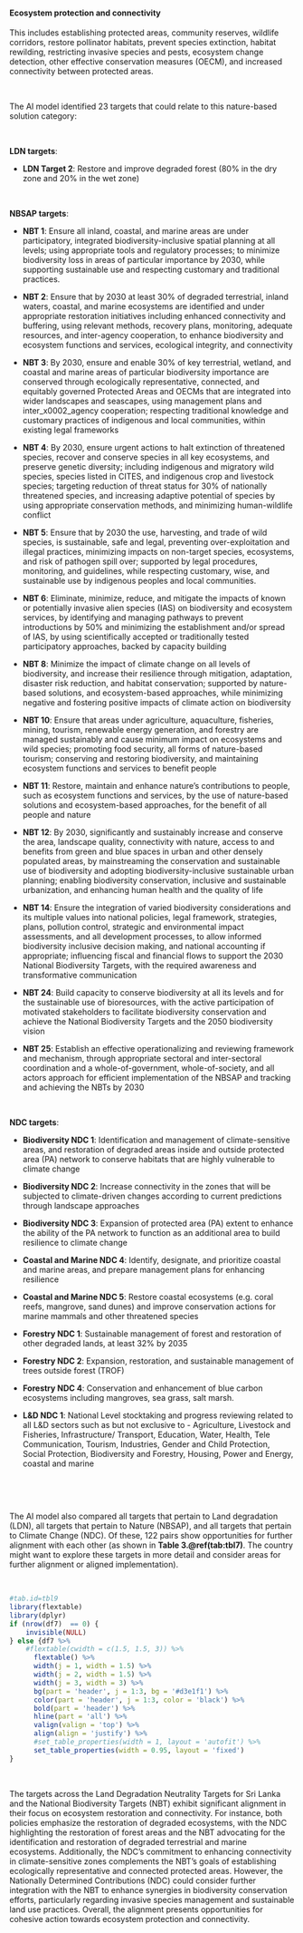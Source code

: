 #### Ecosystem protection and connectivity

::: {custom-style='Citation'}
This includes establishing protected areas, community reserves, wildlife corridors, restore pollinator habitats, prevent species extinction, habitat rewilding, restricting invasive species and pests, ecosystem change detection, other effective conservation measures (OECM), and increased connectivity between protected areas.
:::

<br>

::: {custom-style='Text'}
The AI model identified 23 targets that could relate to this nature-based solution category:
:::

<br>


**LDN targets**:

-   **LDN Target 2**: Restore and improve degraded forest (80% in the dry zone and 20% in the wet zone)



​

**NBSAP targets**:

-   **NBT 1**: Ensure all inland, coastal, and marine areas are under participatory, integrated biodiversity-inclusive spatial planning at all levels; using appropriate tools and regulatory processes; to minimize biodiversity loss in areas of particular importance by 2030, while supporting sustainable use and respecting customary and traditional practices.

-   **NBT 2**: Ensure that by 2030 at least 30% of degraded terrestrial, inland waters, coastal, and marine ecosystems are identified and under appropriate restoration initiatives including enhanced connectivity and buffering, using relevant methods, recovery plans, monitoring, adequate resources, and inter-agency cooperation, to enhance biodiversity and ecosystem functions and services, ecological integrity, and connectivity

-   **NBT 3**: By 2030, ensure and enable 30% of key terrestrial, wetland, and coastal and marine areas of particular biodiversity importance are conserved through ecologically representative, connected, and equitably governed Protected Areas and OECMs that are integrated into wider landscapes and seascapes, using management plans and inter_x0002_agency cooperation; respecting traditional knowledge and customary practices of indigenous and local communities, within existing legal frameworks

-   **NBT 4**: By 2030, ensure urgent actions to halt extinction of threatened species, recover and conserve species in all key ecosystems, and preserve genetic diversity; including indigenous and migratory wild species, species listed in CITES, and indigenous crop and livestock species; targeting reduction of threat status for 30% of nationally threatened species, and increasing adaptive potential of species by using appropriate conservation methods, and minimizing human-wildlife conflict

-   **NBT 5**: Ensure that by 2030 the use, harvesting, and trade of wild species, is sustainable, safe and legal, preventing over-exploitation and illegal practices, minimizing impacts on non-target species, ecosystems, and risk of pathogen spill over; supported by legal procedures, monitoring, and guidelines, while respecting customary, wise, and sustainable use by indigenous peoples and local communities.

-   **NBT 6**: Eliminate, minimize, reduce, and mitigate the impacts of known or potentially invasive alien species (IAS) on biodiversity and ecosystem services, by identifying and managing pathways to prevent introductions by 50% and minimizing the establishment and/or spread of IAS, by using scientifically accepted or traditionally tested participatory approaches, backed by capacity building

-   **NBT 8**: Minimize the impact of climate change on all levels of biodiversity, and increase their resilience through mitigation, adaptation, disaster risk reduction, and habitat conservation; supported by nature-based solutions, and ecosystem-based approaches, while minimizing negative and fostering positive impacts of climate action on biodiversity

-   **NBT 10**: Ensure that areas under agriculture, aquaculture, fisheries, mining, tourism, renewable energy generation, and forestry are managed sustainably and cause minimum impact on ecosystems and wild species; promoting food security, all forms of nature-based tourism; conserving and restoring biodiversity, and maintaining ecosystem functions and services to benefit people

-   **NBT 11**: Restore, maintain and enhance nature’s contributions to people, such as ecosystem functions and services, by the use of nature-based solutions and ecosystem-based approaches, for the benefit of all people and nature

-   **NBT 12**: By 2030, significantly and sustainably increase and conserve the area, landscape quality, connectivity with nature, access to and benefits from green and blue spaces in urban and other densely populated areas, by mainstreaming the conservation and sustainable use of biodiversity and adopting biodiversity-inclusive sustainable urban planning; enabling biodiversity conservation, inclusive and sustainable urbanization, and enhancing human health and the quality of life

-   **NBT 14**: Ensure the integration of varied biodiversity considerations and its multiple values into national policies, legal framework, strategies, plans, pollution control, strategic and environmental impact assessments, and all development processes, to allow informed biodiversity inclusive decision making, and national accounting if appropriate; influencing fiscal and financial flows to support the 2030 National Biodiversity Targets, with the required awareness and transformative communication

-   **NBT 24**: Build capacity to conserve biodiversity at all its levels and for the sustainable use of bioresources, with the active participation of motivated stakeholders to facilitate biodiversity conservation and achieve the National Biodiversity Targets and the 2050 biodiversity vision

-   **NBT 25**: Establish an effective operationalizing and reviewing framework and mechanism, through appropriate sectoral and inter-sectoral coordination and a whole-of-government, whole-of-society, and all actors approach for efficient implementation of the NBSAP and tracking and achieving the NBTs by 2030



​

**NDC targets**:

-   **Biodiversity NDC 1**: Identification and management of climate-sensitive areas, and restoration of degraded areas inside and outside protected area (PA) network to conserve habitats that are highly vulnerable to climate change

-   **Biodiversity NDC 2**: Increase connectivity in the zones that will be subjected to climate-driven changes according to current predictions through landscape approaches

-   **Biodiversity NDC 3**: Expansion of protected area (PA) extent to enhance the ability of the PA network to function as an additional area to build resilience to climate change

-   **Coastal and Marine NDC 4**: Identify, designate, and prioritize coastal and marine areas, and prepare management plans for enhancing resilience

-   **Coastal and Marine NDC 5**: Restore coastal ecosystems (e.g. coral reefs, mangrove, sand dunes) and improve conservation actions for marine mammals and other threatened species

-   **Forestry NDC 1**: Sustainable management of forest and restoration of other degraded lands, at least 32% by 2035

-   **Forestry NDC 2**: Expansion, restoration, and sustainable management of trees outside forest (TROF)

-   **Forestry NDC 4**: Conservation and enhancement of blue carbon ecosystems including mangroves, sea grass, salt marsh.

-   **L&D NDC 1**: National Level stocktaking and progress reviewing related to all L&D sectors such as but not exclusive to - Agriculture, Livestock and Fisheries, Infrastructure/ Transport, Education, Water, Health, Tele Communication, Tourism, Industries, Gender and Child Protection, Social Protection, Biodiversity and Forestry, Housing, Power and Energy, coastal and marine



​






<br>

::: {custom-style='Text'}
The AI model also compared all targets that pertain to Land degradation (LDN), all targets that pertain to Nature (NBSAP), and all targets that pertain to Climate Change (NDC). Of these, 122 pairs show opportunities for further alignment with each other (as shown in **Table 3.\@ref(tab:tbl7)**. The country might want to explore these targets in more detail and consider areas for further alignment or aligned implementation).
:::

<br>

```r
#tab.id=tbl9
library(flextable)
library(dplyr)
if (nrow(df7)  == 0) {
    invisible(NULL)
} else {df7 %>% 
    #flextable(cwidth = c(1.5, 1.5, 3)) %>% 
      flextable() %>% 
      width(j = 1, width = 1.5) %>% 
      width(j = 2, width = 1.5) %>% 
      width(j = 3, width = 3) %>% 
      bg(part = 'header', j = 1:3, bg = '#d3e1f1') %>% 
      color(part = 'header', j = 1:3, color = 'black') %>% 
      bold(part = 'header') %>% 
      hline(part = 'all') %>% 
      valign(valign = 'top') %>% 
      align(align = 'justify') %>%  
      #set_table_properties(width = 1, layout = 'autofit') %>% 
      set_table_properties(width = 0.95, layout = 'fixed')
}
```

<br>

::: {custom-style='summ'}
The targets across the Land Degradation Neutrality Targets for Sri Lanka and the National Biodiversity Targets (NBT) exhibit significant alignment in their focus on ecosystem restoration and connectivity. For instance, both policies emphasize the restoration of degraded ecosystems, with the NDC highlighting the restoration of forest areas and the NBT advocating for the identification and restoration of degraded terrestrial and marine ecosystems. Additionally, the NDC's commitment to enhancing connectivity in climate-sensitive zones complements the NBT's goals of establishing ecologically representative and connected protected areas. However, the Nationally Determined Contributions (NDC) could consider further integration with the NBT to enhance synergies in biodiversity conservation efforts, particularly regarding invasive species management and sustainable land use practices. Overall, the alignment presents opportunities for cohesive action towards ecosystem protection and connectivity.
:::

<br>

